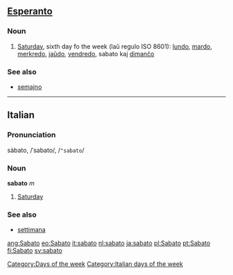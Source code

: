 ==[[Esperanto]]==
===Noun===

#[[Saturday]], sixth day fo the week (laŭ regulo ISO 8601): [[lundo]], [[mardo]], [[merkredo]], [[jaŭdo]], [[vendredo]], sabato kaj [[dimanĉo]]

===See also===
*[[semajno]]

----

==Italian==
===Pronunciation===
sàbato, /ˈsabato/, /<tt>"sabato</tt>/
===Noun===
'''sabato''' ''m''

# [[Saturday]]

===See also===
*[[settimana]]

[[Category:Days of the week]]
[[Category:Italian days of the week]]

[[ang:Sabato]]
[[eo:Sabato]]
[[it:sabato]]
[[nl:sabato]]
[[ja:sabato]]
[[pl:Sabato]]
[[pt:Sabato]]
[[fi:Sabato]]
[[sv:sabato]]